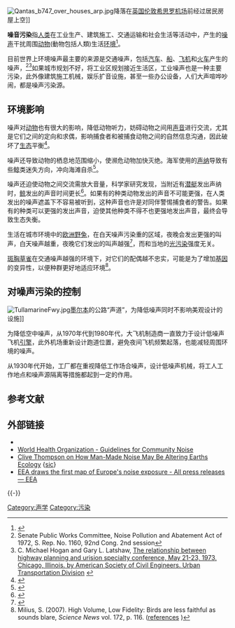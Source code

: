 {{NoteTA
|T=zh-cn:噪声污染;zh-tw:噪音污染
|1=zh-cn:噪声;zh-tw:噪音}}
[[File:Qantas_b747_over_houses_arp.jpg|thumb]]降落在[[英国|英国]][[伦敦|伦敦]][[希思罗机场|希思罗机场]]前经过居民房屋上空]]

'''噪音污染'''指[[人类|人类]]在工业生产、建筑施工、交通运输和社会生活等活动中，产生的[[噪声|噪声]]干扰周围[[动物|动物]](動物包括人類)生活[[环境|环境]]<ref>{{Cite web |url=http://www.law-lib.com/law/law_view.asp?id=301 |title=中华人民共和国环境噪声污染防治法 |accessdate=2010-05-07 |archive-date=2020-10-25 |archive-url=https://web.archive.org/web/20201025000336/http://www.law-lib.com/law/law_view.asp?id=301 |dead-url=no }}</ref>。

目前世界上环境噪声最主要的来源是交通噪声，包括[[汽车|汽车]]、[[船|船]]、[[飞机|飞机]]和[[火车|火车]]产生的噪声，<ref name="Senate">Senate Public Works Committee, Noise Pollution and Abatement Act of 1972, S. Rep. No. 1160, 92nd Cong. 2nd session</ref><ref>C. Michael Hogan and Gary L. Latshaw, [http://www.worldcatlibraries.org/wcpa/top3mset/2930880 The relationship between highway planning and urision specialty conference, May 21-23, 1973, Chicago, Illinois. by American Society of Civil Engineers. Urban Transportation Division] {{Wayback|url=http://www.worldcatlibraries.org/wcpa/top3mset/2930880 |date=20070518225130 }}</ref>如果城市规划不好，将工业区规划接近生活区，工业噪声也是一种主要污染，此外像建筑施工机械，娱乐扩音设施，甚至一些办公设备，人们大声喧哗吵闹，都是噪声污染源。

== 环境影响 ==
噪声对[[动物|动物]]也有很大的影响，降低动物听力，妨碍动物之间用[[声音|声音]]进行交流，尤其是它们之间的定向和求偶，影响捕食者和被捕食动物之间的自然信息沟通，因此破坏了[[生态|生态]]平衡<ref>{{Cite web |url=http://www.onr.navy.mil/sci_tech/34/341/docs/proceed.pdf |title=Effects of Anthropogenic Noise in the Marine Environment |accessdate=2010-05-07 |archive-date=2009-03-27 |archive-url=https://web.archive.org/web/20090327095039/http://www.onr.navy.mil/sci_tech/34/341/docs/proceed.pdf |dead-url=yes }}</ref>。

噪声还导致动物的栖息地范围缩小，使濒危动物加快灭绝。海军使用的[[声纳|声纳]]导致有些[[鲸|鲸]]类迷失方向，冲向海滩自杀<ref>{{Cite web |url=http://www.nmfs.noaa.gov/pr/pdfs/acoustics/bahamas_stranding.pdf |title=[[Bahamas_Marine_Mammal_Stranding_Event|Bahamas Marine Mammal Stranding Event]] of 15–16 March 2000 |accessdate=2010-05-07 |archive-date=2017-05-09 |archive-url=https://web.archive.org/web/20170509031523/http://www.nmfs.noaa.gov/pr/pdfs/acoustics/bahamas_stranding.pdf |dead-url=no }}</ref>。

噪声还迫使动物之间交流需放大音量，科学家研究发现，当附近有[[潜艇|潜艇]]发出声纳时，[[鲸|鲸]]发出的声音时间更长<ref>{{Cite web |url=http://adsabs.harvard.edu/abs/2003ASAJ..113.3411F |title=Variation in [[humpback_whale|humpback whale]] (Megaptera novaeangliae) song length in relation to low-frequency sound broadcasts |accessdate=2010-05-07 |archive-date=2008-01-16 |archive-url=https://web.archive.org/web/20080116202027/http://adsabs.harvard.edu/abs/2003ASAJ..113.3411F |dead-url=no }}</ref>。如果有的种类动物发出的声音不可能更强，在人类发出的噪声遮盖下不容易被听到，这种声音也许是对同伴警惕捕食者的警告。如果有的种类可以更强的发出声音，迫使其他种类不得不也更强地发出声音，最终会导致生态失衡。

生活在城市环境中的[[欧洲野兔|欧洲野兔]]，在白天噪声污染重的区域，夜晚会发出更强的叫声，白天噪声越重，夜晚它们发出的叫声越强<ref>{{cite journal |author=Fuller RA, Warren PH, Gaston KJ |year=2007|title=Daytime noise predicts nocturnal singing in urban robins. |journal=Biology Letters |volume=3 |pages=368–70 |doi=10.1098/rsbl.2007.0134}}</ref>，而和当地的[[光污染|光污染]]强度无关。

[[斑胸草雀|斑胸草雀]]在交通噪声越强的环境下，对它们的配偶越不忠实，可能是为了增加[[基因|基因]]的变异性，以便种群更好地适应环境<ref>Milius, S. (2007). High Volume, Low Fidelity: Birds are less faithful as sounds blare, ''Science News'' vol. 172, p. 116. ([http://www.sciencenews.org/articles/20070825/fob3ref.asp references] {{Wayback|url=http://www.sciencenews.org/articles/20070825/fob3ref.asp |date=20080424012130 }})</ref>。

== 对噪声污染的控制 ==
[[File:TullamarineFwy.jpg|thumb]][[墨尔本|墨尔本]]的公路“声道”，为降低噪声同时不影响美观设计的设施]]

为降低空中噪声，从1970年代到1980年代，大飞机制造商一直致力于设计低噪声飞机[[引擎|引擎]]，此外机场重新设计跑道位置，避免夜间飞机频繁起落，也能减轻周围环境的噪声。

从1930年代开始，工厂都在重视降低工作场合噪声，设计低噪声机械，将工人工作地点和噪声源隔离等措施都起到一定的作用。

== 参考文献 ==
{{Reflist|2}}

== 外部链接 ==
{{Commonscat|Noise pollution|噪音污染}}
* {{dmoz|Society/Issues/Environment/Noise_Pollution/}}
* [http://www.who.int/docstore/peh/noise/Comnoise-1.pdf World Health Organization - Guidelines for Community Noise]{{Wayback|url=http://www.who.int/docstore/peh/noise/Comnoise-1.pdf |date=20090216203843 }}
* [http://www.wired.com/science/planetearth/magazine/16-06/st_thompson Clive Thompson on How Man-Made Noise May Be Altering Earths Ecology]{{Wayback|url=http://www.wired.com/science/planetearth/magazine/16-06/st_thompson |date=20090222223535 }} {[[sic|sic]]}
* [http://www.eea.europa.eu/pressroom/newsreleases/eea-draws-the-first-map-of-europe2019s-noise-exposure EEA draws the first map of Europe's noise exposure - All press releases — EEA]{{Wayback|url=http://www.eea.europa.eu/pressroom/newsreleases/eea-draws-the-first-map-of-europe2019s-noise-exposure |date=20130531210829 }}

{{-}}
{{雜訊}}
{{Pollution}}

{{Authority control}}
[[Category:声学|Category:声学]]
[[Category:污染|Category:污染]]